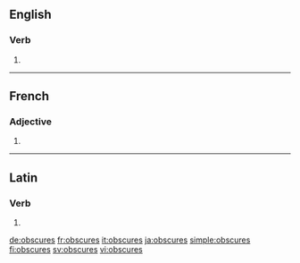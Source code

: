==English==

===Verb===
{{head|en|verb form}}

# {{en-third-person singular of|obscure}}

----

==French==

===Adjective===
{{fr-adj-form}}

# {{feminine plural of|obscur|lang=fr}}

----

==Latin==

===Verb===
{{la-verb-form|obscūrēs}}

# {{conjugation of|obscūrō||2|s|pres|act|sub|lang=la}}

[[de:obscures]]
[[fr:obscures]]
[[it:obscures]]
[[ja:obscures]]
[[simple:obscures]]
[[fi:obscures]]
[[sv:obscures]]
[[vi:obscures]]